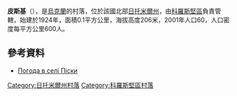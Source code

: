 {{coord|50|55|51|N|28|20|11|E|scale:30000|display=title}}

'''皮斯基'''（{{lang-uk|Піски}}），是[[烏克蘭|烏克蘭]]的村落，位於該國北部[[日托米爾州|日托米爾州]]，由[[科羅斯堅區|科羅斯堅區]]負責管轄，始建於1924年，面積0.1平方公里，海拔高度206米，2001年人口60，人口密度每平方公里600人。

==參考資料==
* [http://weather.in.ua/ua/zhitomirskaja/20698 Погода в селі Піски] {{Wayback|url=http://weather.in.ua/ua/zhitomirskaja/20698 |date=20111219131514 }}

{{DEFAULTSORT:Піски}}
[[Category:日托米爾州村落|Category:日托米爾州村落]]
[[Category:科羅斯堅區村落|Category:科羅斯堅區村落]]


{{Zhytomyr-geo-stub}}